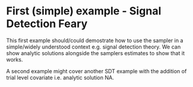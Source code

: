 # First (simple) example - Signal Detection Feary

This first example should/could demostrate how to use the sampler in a simple/widely understood context e.g. signal detection theory.  We can show analytic solutions alongside the samplers estimates to show that it works.

A second example might cover another SDT example with the addition of trial level covariate i.e. analytic solution NA.


